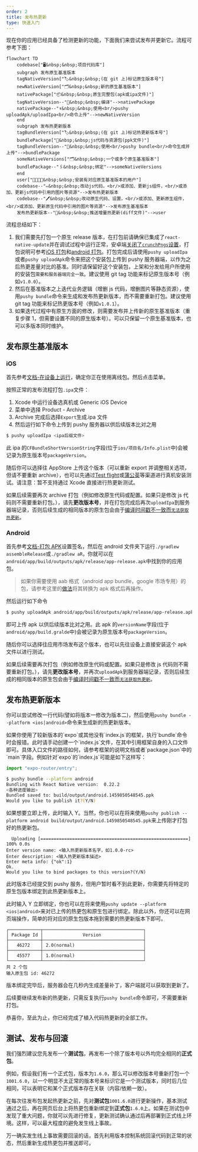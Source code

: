 ```yaml
---
order: 2
title: 发布热更新
type: 快速入门
---
```



现在你的应用已经具备了检测更新的功能，下面我们来尝试发布并更新它。流程可参考下图：

```mermaid
flowchart TD
    codebase["🖥️&nbsp;&nbsp;项目代码库"]
    subgraph 发布原生基准版本
    tagNativeVersion["🏷️&nbsp;&nbsp;(在 git 上)标记原生版本号"]
    newNativeVersion["🗂️&nbsp;&nbsp;新的原生基准版本"]
    nativePackage["📦&nbsp;&nbsp;原生完整包(apk或ipa文件)"]
    tagNativeVersion--"🔨&nbsp;&nbsp;编译"-->nativePackage
    nativePackage--"⬆️&nbsp;&nbsp;使用<br/>pushy uploadApk/uploadIpa<br/>命令上传"-->newNativeVersion
    end
    subgraph 发布热更新版本
    tagBundleVersion["🏷️&nbsp;&nbsp;(在 git 上)标记热更新版本号"]
    bundlePackage["🎁&nbsp;&nbsp;js代码与资源包(ppk文件)"]
    tagBundleVersion--"🔨&nbsp;&nbsp;使用<br/>pushy bundle<br/>命令生成并上传"-->bundlePackage
    someNativeVersions["🗂️&nbsp;&nbsp;一个或多个原生基准版本"]
    bundlePackage--"🖇️&nbsp;&nbsp;绑定"-->someNativeVersions
    end
    user["👨‍👩‍👧‍👦&nbsp;&nbsp;安装有对应原生基准版本的用户"]
    codebase--"✏️&nbsp;&nbsp;改动js代码，<br/>或添加、更新js组件，<br/>或添加、更新js代码中引用的图片等资源"-->发布热更新版本
    codebase--"🖊️&nbsp;&nbsp;改动原生代码、设置，<br/>或添加、更新原生组件，<br/>或添加、更新原生代码中引用的图片等资源"-->发布原生基准版本
    发布热更新版本--"📲&nbsp;&nbsp;推送增量热更新(diff文件)"-->user
```

流程总结如下：

1.  我们需要先打包一个原生 release 版本，在打包前请确保已集成了`react-native-update`并在调试过程中运行正常，安卓端[关闭了`crunchPngs`设置](/docs/getting-started#%E7%A6%81%E7%94%A8-android-%E7%9A%84-crunch-%E4%BC%98%E5%8C%96)，打包说明可参考[iOS 打包](https://reactnative.cn/docs/publishing-to-app-store)和[android 打包](https://reactnative.cn/docs/signed-apk-android)。打包完成后请使用`pushy uploadIpa`或者`pushy uploadApk`命令来把这个安装包上传到 pushy 服务器端，以作为之后热更差量对比的基准。同时请保留好这个安装包，上架和分发给用户所使用的安装包`需要和服务器端完全一致`。建议使用 git tag 功能来标记原生版本号（例如`v1.0.0`）。
2.  然后在基准版本之上迭代业务逻辑（增删 js 代码，增删图片等静态资源），使用`pushy bundle`命令来生成和发布热更新版本，而不需要重新打包。建议使用 git tag 功能来标记热更版本号（例如`v1.0.1`）。
3.  如果迭代过程中有原生方面的修改，则需要发布并上传新的原生基准版本（重复步骤 1，但需要设置不同的原生版本号）。可以只保留一个原生基准版本，也可以多版本同时维护。

## 发布原生基准版本

### iOS

首先参考[文档-在设备上运行](https://reactnative.cn/docs/running-on-device)，确定你正在使用离线包。然后点击菜单。

按照正常的发布流程打包`.ipa`文件：

1. Xcode 中运行设备选真机或 Generic iOS Device
2. 菜单中选择 Product - Archive
3. Archive 完成后选择`Export`生成.ipa 文件
4. 然后运行如下命令上传到 pushy 服务器以供后续版本比对之用

```bash
$ pushy uploadIpa <ipa后缀文件>
```

此 ipa 的`CFBundleShortVersionString`字段(位于`ios/项目名/Info.plist`中)会被记录为原生版本号`packageVersion`。

随后你可以选择往 AppStore 上传这个版本（可以重新 export 并调整相关选项，但请不要重新 archive），也可以先通过[Test flight](https://developer.apple.com/cn/testflight/)或[蒲公英](https://www.pgyer.com/doc/view/build_ipa)等渠道进行真机安装测试。请注意：暂不支持通过 Xcode 直接进行热更新测试。

如果后续需要再次 archive 打包（例如修改原生代码或配置。如果只是修改 js 代码则不需要重新打包。），请先**更改版本号**，并在打包完成后再次`uploadIpa`到服务器端记录，否则后续生成的相同版本的原生包会由于[编译时间戳不一致而`无法获取热更新`](faq#热更新报错：热更新已暂停，原因：buildtime-mismatch。)。

### Android

首先参考[文档-打包 APK](https://reactnative.cn/docs/signed-apk-android)设置签名，然后在 android 文件夹下运行`./gradlew assembleRelease`或`./gradlew aR`，你就可以在`android/app/build/outputs/apk/release/app-release.apk`中找到你的应用包。

> 如果你需要使用 aab 格式（android app bundle，google 市场专用）的包，请参考这里的[做法](bestpractice#如何支持-aab-格式的原生包)将其转换为 apk 格式后再操作。

然后运行如下命令

```bash
$ pushy uploadApk android/app/build/outputs/apk/release/app-release.apk
```

即可上传 apk 以供后续版本比对之用。此 apk 的`versionName`字段(位于`android/app/build.gralde`中)会被记录为原生版本号`packageVersion`。

随后你可以选择往应用市场发布这个版本，也可以先往设备上直接安装这个 apk 文件以进行测试。

如果后续需要再次打包（例如修改原生代码或配置。如果只是修改 js 代码则不需要重新打包。），请先**更改版本号**，并再次`uploadApk`到服务器端记录，否则后续生成的相同版本的原生包会由于[编译时间戳不一致而`无法获取热更新`](faq#热更新报错：热更新已暂停，原因：buildtime-mismatch。)。

## 发布热更新版本

你可以尝试修改一行代码(譬如将版本一修改为版本二)，然后使用`pushy bundle --platform <ios|android>`命令来生成新的热更新版本。

<Callout type="info">
  如果你使用了较新版本的`expo`或其他没有`index.js`的框架，执行`bundle`命令时会报错。此时请手动创建一个`index.js`文件，在其中引用框架自身的入口文件即可。具体入口文件的路径如何，请参考框架的说明文档或者`package.json`中的`main`字段。例如针对`expo`的`index.js`可能是如下这样写：

```js
import "expo-router/entry";
```

</Callout>

```bash
$ pushy bundle --platform android
Bundling with React Native version:  0.22.2
<各种进度输出>
Bundled saved to: build/output/android.1459850548545.ppk
Would you like to publish it?(Y/N)
```

如果想要立即上传，此时输入 Y。当然，你也可以在将来使用`pushy publish --platform android build/output/android.1459850548545.ppk`来上传刚才打包好的热更新包。

```
  Uploading [========================================================] 100% 0.0s
Enter version name: <输入热更新版本名字，如1.0.0-rc>
Enter description: <输入热更新版本描述>
Enter meta info: {"ok":1}
Ok.
Would you like to bind packages to this version?(Y/N)
```

此时版本已经提交到 pushy 服务，但用户暂时看不到此更新，你需要先将特定的原生包版本绑定到此热更新版本上。

此时输入 Y 立即绑定，你也可以在将来使用`pushy update --platform <ios|android>`来对已上传的热更包和原生包进行绑定。除此以外，你还可以在网页端操作，简单的将对应的原生包版本拖到需要的热更新版本下即可。

```
┌────────────┬──────────────────────────────────────┐
│ Package Id │               Version                │
├────────────┼──────────────────────────────────────┤
│   46272    │ 2.0(normal)                          │
├────────────┼──────────────────────────────────────┤
│   45577    │ 1.0(normal)                          │
└────────────┴──────────────────────────────────────┘
共 2 个包
输入原生包 id: 46272
```

版本绑定完毕后，服务器会在几秒内生成差量补丁，客户端就可以获取到更新了。

后续要继续发布新的热更新，只需反复执行`pushy bundle`命令即可，不需要重新打包。

恭喜你，至此为止，你已经完成了植入代码热更新的全部工作。

## 测试、发布与回滚

我们强烈建议您先发布一个**测试包**，再发布一个除了版本号以外均完全相同的**正式包**。

例如，假设我们有一个正式包，版本为`1.6.0`，那么可以修改版本号重新打包一个`1001.6.0`，以一个明显不太正常的版本号来标识它是一个测试版本，同时后几位相同，可以表明它和某个正式版本存在关联（内容/依赖一致）。

在每次往发布包发起热更新之前，先对**测试包**`1001.6.0`进行更新操作，基本测试通过之后，再在网页后台上将热更包重新绑定到**正式包**`1.6.0`上。如果在测试包中发现了重大问题，你就可以先进行修复，更新测试确认通过后再部署到正式线上环境。这样，可以最大程度的避免发生线上事故。

万一确实发生线上事故需要回滚的话，首先利用版本控制系统回滚代码到正常的状态，然后重新生成热更包并推送即可。
